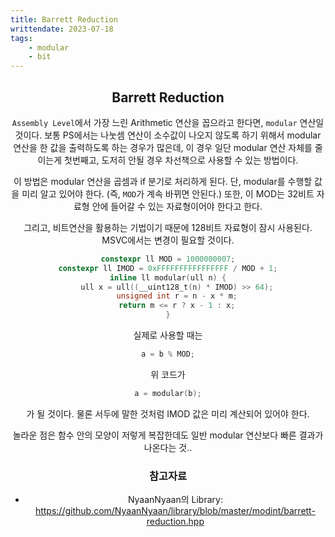 ```yaml
---
title: Barrett Reduction
writtendate: 2023-07-18
tags:
    - modular
    - bit
---
```


<Header />

## Barrett Reduction

`Assembly Level`에서 가장 느린 Arithmetic 연산을 꼽으라고 한다면, `modular` 연산일 것이다. 보통 PS에서는 나눗셈 연산이 소수값이 나오지 않도록 하기 위해서 modular 연산을 한 값을 출력하도록 하는 경우가 많은데, 이 경우 일단 modular 연산 자체를 줄이는게 첫번째고, 도저히 안될 경우 차선책으로 사용할 수 있는 방법이다.

이 방법은 modular 연산을 곱셈과 if 분기로 처리하게 된다. 단, modular를 수행할 값을 미리 알고 있어야 한다. (즉, `MOD`가 계속 바뀌면 안된다.) 또한, 이 MOD는 32비트 자료형 안에 들어갈 수 있는 자료형이어야 한다고 한다.

그리고, 비트연산을 활용하는 기법이기 때문에 128비트 자료형이 잠시 사용된다. MSVC에서는 변경이 필요할 것이다.

```cpp
constexpr ll MOD = 1000000007;
constexpr ll IMOD = 0xFFFFFFFFFFFFFFFF / MOD + 1;
inline ll modular(ull n) {
    ull x = ull((__uint128_t(n) * IMOD) >> 64);
    unsigned int r = n - x * m;
    return m <= r ? x - 1 : x;
}
```

실제로 사용할 때는
```cpp
a = b % MOD;
```
위 코드가
```cpp
a = modular(b);
```
가 될 것이다. 물론 서두에 말한 것처럼 IMOD 값은 미리 계산되어 있어야 한다.

놀라운 점은 함수 안의 모양이 저렇게 복잡한데도 일반 modular 연산보다 빠른 결과가 나온다는 것..

### 참고자료

- NyaanNyaan의 Library: https://github.com/NyaanNyaan/library/blob/master/modint/barrett-reduction.hpp

<TagList />
<Comment />

